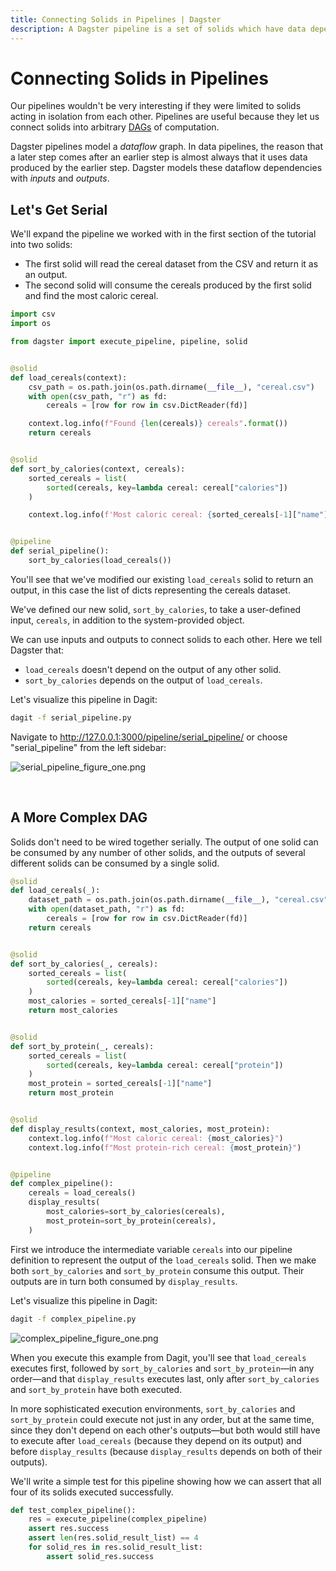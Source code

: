 ```yaml
---
title: Connecting Solids in Pipelines | Dagster
description: A Dagster pipeline is a set of solids which have data dependencies on each other to create a directed acyclic graph.
---
```


# Connecting Solids in Pipelines

<CodeReferenceLink filePath="examples/docs_snippets/docs_snippets/intro_tutorial/basics/connecting_solids/" />

Our pipelines wouldn't be very interesting if they were limited to solids acting in isolation from each other. Pipelines are useful because they let us connect solids into arbitrary [DAGs](https://en.wikipedia.org/wiki/Directed_acyclic_graph) of computation.

Dagster pipelines model a _dataflow_ graph. In data pipelines, the reason that a later step comes after an earlier step is almost always that it uses data produced by the earlier step. Dagster models these dataflow dependencies with _inputs_ and _outputs_.

## Let's Get Serial

We'll expand the pipeline we worked with in the first section of the tutorial into two solids:

- The first solid will read the cereal dataset from the CSV and return it as an output.
- The second solid will consume the cereals produced by the first solid and find the most caloric cereal.

```python file=/intro_tutorial/basics/connecting_solids/serial_pipeline.py startafter=start_serial_pipeline_marker_0 endbefore=end_serial_pipeline_marker_0
import csv
import os

from dagster import execute_pipeline, pipeline, solid


@solid
def load_cereals(context):
    csv_path = os.path.join(os.path.dirname(__file__), "cereal.csv")
    with open(csv_path, "r") as fd:
        cereals = [row for row in csv.DictReader(fd)]

    context.log.info(f"Found {len(cereals)} cereals".format())
    return cereals


@solid
def sort_by_calories(context, cereals):
    sorted_cereals = list(
        sorted(cereals, key=lambda cereal: cereal["calories"])
    )

    context.log.info(f'Most caloric cereal: {sorted_cereals[-1]["name"]}')


@pipeline
def serial_pipeline():
    sort_by_calories(load_cereals())
```

You'll see that we've modified our existing `load_cereals` solid to return an output, in this case the list of dicts representing the cereals dataset.

We've defined our new solid, `sort_by_calories`, to take a user-defined input, `cereals`, in addition to the system-provided <PyObject module="dagster" object="SolidExecutionContext"
displayText="context" /> object.

We can use inputs and outputs to connect solids to each other. Here we tell Dagster that:

- `load_cereals` doesn't depend on the output of any other solid.
- `sort_by_calories` depends on the output of `load_cereals`.

Let's visualize this pipeline in Dagit:

```bash
dagit -f serial_pipeline.py
```

Navigate to <http://127.0.0.1:3000/pipeline/serial_pipeline/> or choose "serial_pipeline" from the left sidebar:

<Image
alt="serial_pipeline_figure_one.png"
src="/images/tutorial/serial_pipeline_figure_one.png"
width={1680}
height={946}
/>

<br />

## A More Complex DAG

Solids don't need to be wired together serially. The output of one solid can be consumed by any number of other solids, and the outputs of several different solids can be consumed by a single solid.

```python file=/intro_tutorial/basics/connecting_solids/complex_pipeline.py startafter=start_complex_pipeline_marker_0 endbefore=end_complex_pipeline_marker_0
@solid
def load_cereals(_):
    dataset_path = os.path.join(os.path.dirname(__file__), "cereal.csv")
    with open(dataset_path, "r") as fd:
        cereals = [row for row in csv.DictReader(fd)]
    return cereals


@solid
def sort_by_calories(_, cereals):
    sorted_cereals = list(
        sorted(cereals, key=lambda cereal: cereal["calories"])
    )
    most_calories = sorted_cereals[-1]["name"]
    return most_calories


@solid
def sort_by_protein(_, cereals):
    sorted_cereals = list(
        sorted(cereals, key=lambda cereal: cereal["protein"])
    )
    most_protein = sorted_cereals[-1]["name"]
    return most_protein


@solid
def display_results(context, most_calories, most_protein):
    context.log.info(f"Most caloric cereal: {most_calories}")
    context.log.info(f"Most protein-rich cereal: {most_protein}")


@pipeline
def complex_pipeline():
    cereals = load_cereals()
    display_results(
        most_calories=sort_by_calories(cereals),
        most_protein=sort_by_protein(cereals),
    )
```

First we introduce the intermediate variable `cereals` into our pipeline definition to represent the output of the `load_cereals` solid. Then we make both `sort_by_calories` and `sort_by_protein` consume this output. Their outputs are in turn both consumed by `display_results`.

Let's visualize this pipeline in Dagit:

```bash
dagit -f complex_pipeline.py
```

<Image
alt="complex_pipeline_figure_one.png"
src="/images/tutorial/complex_pipeline_figure_one.png"
width={1680}
height={946}
/>

When you execute this example from Dagit, you'll see that `load_cereals` executes first, followed by `sort_by_calories` and `sort_by_protein`—in any order—and that `display_results` executes last, only after `sort_by_calories` and `sort_by_protein` have both executed.

In more sophisticated execution environments, `sort_by_calories` and `sort_by_protein` could execute not just in any order, but at the same time, since they don't depend on each other's outputs—but both would still have to execute after `load_cereals` (because they depend on its output) and before `display_results` (because `display_results` depends on both of their outputs).

We'll write a simple test for this pipeline showing how we can assert that all four of its solids executed successfully.

```python file=/intro_tutorial/basics/connecting_solids/complex_pipeline.py startafter=start_complex_pipeline_marker_1 endbefore=end_complex_pipeline_marker_1
def test_complex_pipeline():
    res = execute_pipeline(complex_pipeline)
    assert res.success
    assert len(res.solid_result_list) == 4
    for solid_res in res.solid_result_list:
        assert solid_res.success
```

<br />
